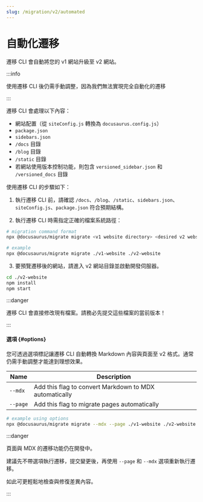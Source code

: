 ```yaml
---
slug: /migration/v2/automated
---
```


# 自動化遷移

遷移 CLI 會自動將您的 v1 網站升級至 v2 網站。

:::info

使用遷移 CLI 後仍需手動調整，因為我們無法實現完全自動化的遷移

:::

遷移 CLI 會處理以下內容：

- 網站配置（從 `siteConfig.js` 轉換為 `docusaurus.config.js`）
- `package.json`
- `sidebars.json`
- `/docs` 目錄
- `/blog` 目錄
- `/static` 目錄
- 若網站使用版本控制功能，則包含 `versioned_sidebar.json` 和 `/versioned_docs` 目錄

使用遷移 CLI 的步驟如下：

1. 執行遷移 CLI 前，請確認 `/docs`、`/blog`、`/static`、`sidebars.json`、`siteConfig.js`、`package.json` 符合預期結構。

2. 執行遷移 CLI 時需指定正確的檔案系統路徑：

```bash
# migration command format
npx @docusaurus/migrate migrate <v1 website directory> <desired v2 website directory>

# example
npx @docusaurus/migrate migrate ./v1-website ./v2-website
```

3. 要預覽遷移後的網站，請進入 v2 網站目錄並啟動開發伺服器。

```bash npm2yarn
cd ./v2-website
npm install
npm start
```

:::danger

遷移 CLI 會直接修改現有檔案。請務必先提交這些檔案的當前版本！

:::

#### 選項 {#options}

您可透過選項標記讓遷移 CLI 自動轉換 Markdown 內容與頁面至 v2 格式。通常仍需手動調整才能達到理想效果。

| Name     | Description                                            |
| -------- | ------------------------------------------------------ |
| `--mdx`  | Add this flag to convert Markdown to MDX automatically |
| `--page` | Add this flag to migrate pages automatically           |

```bash
# example using options
npx @docusaurus/migrate migrate --mdx --page ./v1-website ./v2-website
```

:::danger

頁面與 MDX 的遷移功能仍在開發中。

建議先不帶選項執行遷移，提交變更後，再使用 `--page` 和 `--mdx` 選項重新執行遷移。

如此可更輕鬆地檢查與修復差異內容。

:::